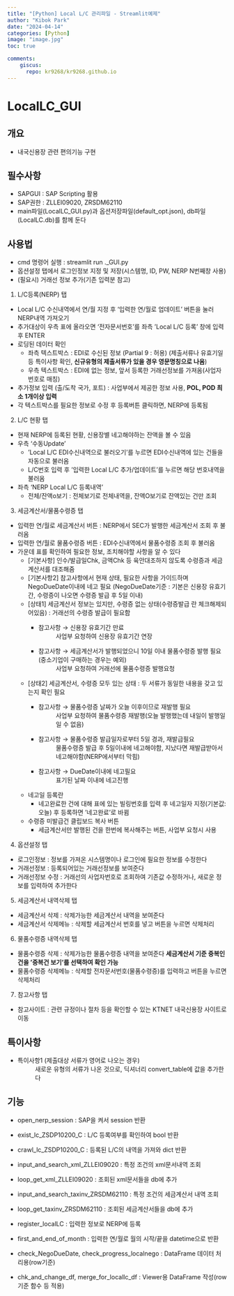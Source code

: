 ```yaml
---
title: "[Python] Local L/C 관리파일 - Streamlit예제"
author: "Kibok Park"
date: "2024-04-14"
categories: [Python]
image: "image.jpg"
toc: true

comments: 
    giscus:
      repo: kr9268/kr9268.github.io
---
```



# LocalLC_GUI

## 개요
- 내국신용장 관련 편의기능 구현

## 필수사항
- SAPGUI : SAP Scripting 활용
- SAP권한 : ZLLEI09020, ZRSDM62110
- main파일(LocalLC_GUI.py)과 옵션저장파일(default_opt.json), db파일(LocalLC.db)를 함께 둔다

## 사용법
- cmd 명령어 실행 : streamlit run .\경로\LocalLC_GUI.py
- 옵션설정 탭에서 로그인정보 지정 및 저장(시스템명, ID, PW, NERP N번째창 사용)
- (필요시) 거래선 정보 추가(기존 입력분 참고)

(1) L/C등록(NERP) 탭
- Local L/C 수신내역에서 연/월 지정 후 '입력한 연/월로 업데이트' 버튼을 눌러 NERP내역 가져오기
- 추가대상이 우측 표에 올라오면 '전자문서번호'를 좌측 'Local L/C 등록' 창에 입력 후 ENTER
- 로딩된 데이터 확인
  - 좌측 텍스트박스 : EDI로 수신된 정보 (Partial 9 : 허용)
    (제출서류나 유효기일 등 특이사항 확인, **신규유형의 제출서류가 있을 경우 영문명칭으로 나옴**)
  - 우측 텍스트박스 : EDI에 없는 정보, 앞서 등록한 거래선정보를 가져옴(사업자번호로 매칭)
- 추가정보 입력 (출/도착 국가, 포트) : 사업부에서 제공한 정보 사용, **POL, POD 최소 1개이상 입력**
- 각 텍스트박스를 필요한 정보로 수정 후 등록버튼 클릭하면, NERP에 등록됨

(2) L/C 현황 탭
- 현재 NERP에 등록된 현황, 신용장별 네고해야하는 잔액을 볼 수 있음
- 우측 '수동Update'
  - 'Local L/C EDI수신내역으로 불러오기'를 누르면 EDI수신내역에 있는 건들을 자동으로 불러옴
  - L/C번호 입력 후 '입력한 Local L/C 추가/업데이트'를 누르면 해당 번호내역을 불러옴
- 좌측 'NERP Local L/C 등록내역'
  - 전체/잔액o보기 : 전체보기로 전체내역을, 잔액O보기로 잔액있는 건만 조회
 
(3) 세금계산서/물품수령증 탭
- 입력한 연/월로 세금계산서 버튼 : NERP에서 SEC가 발행한 세금계산서 조회 후 불러옴
- 입력한 연/월로 물품수령증 버튼 : EDI수신내역에서 물품수령증 조회 후 불러옴
- 가운데 표를 확인하여 필요한 정보, 조치해야할 사항을 알 수 있다
  - [기본사항] 인수/발급일Chk, 금액Chk 등 육안대조하지 않도록 수령증과 세금계산서를 대조해줌
  - [기본사항2] 참고사항에서 현재 상태, 필요한 사항을 가이드하며 NegoDueDate이내에 네고 필요
    (NegoDueDate기준 : 기본은 신용장 유효기간, 수령증이 나오면 수령증 발급 후 5일 이내)
  - [상태1] 세금계산서 정보는 있지만, 수령증 없는 상태(수령증발급 란 체크해제되어있음) : 거래선의 수령증 발급이 필요함
    - 참고사항 → 신용장 유효기간 만료
      : 사업부 요청하여 신용장 유효기간 연장
    - 참고사항 → 세금계산서가 발행되었으니 10일 이내 물품수령증 발행 필요(중소기업이 구매하는 경우는 예외)
      : 사업부 요청하여 거래선에 물품수령증 발행요청
  - [상태2] 세금계산서, 수령증 모두 있는 상태 : 두 서류가 동일한 내용을 갖고 있는지 확인 필요
    - 참고사항 → 물품수령증 날짜가 오늘 이후이므로 재발행 필요
      : 사업부 요청하여 물품수령증 재발행(오늘 발행했는데 내일이 발행일일 수 없음)
    - 참고사항 → 물품수령증 발급일자로부터 5일 경과, 재발급필요
      : 물품수령증 발급 후 5일이내에 네고해야함, 지났다면 재발급받아서 네고해야함(NERP에서부터 막힘)
    - 참고사항 → DueDate이내에 네고필요
      : 표기된 날짜 이내에 네고진행
  - 네고일 등록란
    - 네고완료한 건에 대해 표에 있는 빌링번호를 입력 후 네고일자 지정(기본값:오늘) 후 등록하면 '네고완료'로 바뀜
  - 수령증 미발급건 클립보드 복사 버튼
    - 세금계산서만 발행된 건을 한번에 복사해주는 버튼, 사업부 요청시 사용
(4) 옵션설정 탭
- 로그인정보 : 정보를 가져온 시스템명이나 로그인에 필요한 정보를 수정한다
- 거래선정보 : 등록되어있는 거래선정보를 보여준다
- 거래선정보 수정 : 거래선의 사업자번호로 조회하여 기존값 수정하거나, 새로운 정보를 입력하여 추가한다

(5) 세금계산서 내역삭제 탭
- 세금계산서 삭제 : 삭제가능한 세금계산서 내역을 보여준다
- 세금계산서 삭제메뉴 : 삭제할 세금계산서 번호를 넣고 버튼을 누르면 삭제처리

(6) 물품수령증 내역삭제 탭
- 물품수령증 삭제 : 삭제가능한 물품수령증 내역을 보여준다
                  **세금계산서 기준 중복인 건을 '중복건 보기'를 선택하여 확인 가능**
- 물품수령증 삭제메뉴 : 삭제할 전자문서번호(물품수령증)를 입력하고 버튼을 누르면 삭제처리

(7) 참고사항 탭
- 참고사이트 : 관련 규정이나 절차 등을 확인할 수 있는 KTNET 내국신용장 사이트로 이동
  
## 특이사항
- 특이사항1 (제출대상 서류가 영어로 나오는 경우)
  : 새로운 유형의 서류가 나온 것으로, 딕셔너리 convert_table에 값을 추가한다

## 기능
- open_nerp_session : SAP을 켜서 session 반환
- exist_lc_ZSDP10200_C : L/C 등록여부를 확인하여 bool 반환
- crawl_lc_ZSDP10200_C : 등록된 L/C의 내역을 가져와 dict 반환
- input_and_search_xml_ZLLEI09020 : 특정 조건의 xml문서내역 조회
- loop_get_xml_ZLLEI09020 : 조회된 xml문서들을 db에 추가
- input_and_search_taxinv_ZRSDM62110 : 특정 조건의 세금계산서 내역 조회
- loop_get_taxinv_ZRSDM62110 : 조회된 세금계산서들을 db에 추가
- register_localLC : 입력한 정보로 NERP에 등록
  
- first_and_end_of_month : 입력한 연/월로 월의 시작/끝을 datetime으로 반환
  
- check_NegoDueDate, check_progress_localnego : DataFrame 데이터 처리용(row기준)
- chk_and_change_df, merge_for_locallc_df : Viewer용 DataFrame 작성(row기준 함수 등 적용)

